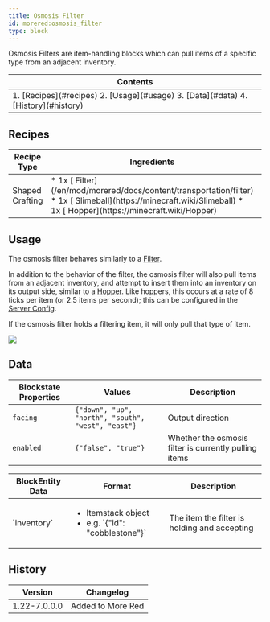 ```yaml
---
title: Osmosis Filter
id: morered:osmosis_filter
type: block
---
```


Osmosis Filters are item-handling blocks which can pull items of a specific type from an adjacent inventory.

<table>
	<thead><tr><th>Contents</th></tr></thead>
	<tbody><tr><td>
		1. [Recipes](#recipes)
		2. [Usage](#usage)
		3. [Data](#data)
		4. [History](#history)
	</td></tr></tbody>
</table>

## Recipes

<table>
	<thead>
		<tr>
			<th>Recipe Type</th>
			<th>Ingredients</th>
			<th>Output</th>
			<th>Example</th>
		</tr>
	</thead>
	<tbody>
		<tr>
			<td>Shaped Crafting</td>
			<td style={{width: '30%'}}>
				* 1x [<ModAsset width={32} height={32} location='morered:filter'/> Filter](/en/mod/morered/docs/content/transportation/filter)
				* 1x [<ModAsset width={32} height={32} location='slime_ball'/> Slimeball](https://minecraft.wiki/Slimeball)
				* 1x [<ModAsset width={32} height={32} location='hopper'/> Hopper](https://minecraft.wiki/Hopper)
			</td>
			<td>
				* 1x Osmosis Filter
			</td>
			<td>
				![Shaped Crafting Recipe for Osmosis Filters](https://commoble.net/images/morered/recipes/osmosis_filter_recipe.png)
			</td>
		</tr>
	</tbody>
</table>

## Usage

The osmosis filter behaves similarly to a [Filter](/en/mod/morered/docs/content/transportation/filter).

In addition to the behavior of the filter, the osmosis filter will also pull items from an adjacent inventory,
and attempt to insert them into an inventory on its output side, similar to a [Hopper](https://minecraft.wiki/Hopper).
Like hoppers, this occurs at a rate of 8 ticks per item (or 2.5 items per second);
this can be configured in the [Server Config](/en/mod/morered/docs/configuration/server_config).

If the osmosis filter holds a filtering item, it will only pull that type of item.

![](https://commoble.net/images/tubesreloaded/osmosis_filter_showcase_2.gif)

## Data

| Blockstate Properties | Values | Description
| --- | - | -
| `facing` | `{"down", "up", "north", "south", "west", "east"}` | Output direction
| `enabled` | `{"false", "true"}` | Whether the osmosis filter is currently pulling items

<table>
	<thead><tr><th>BlockEntity Data</th><th>Format</th><th>Description</th></tr></thead>
	<tbody>
		<tr>
			<td>`inventory`</td>
			<td><ul><li>Itemstack object</li><li>e.g. `{"id": "cobblestone"}`</li></ul></td>
			<td>The item the filter is holding and accepting</td>
		</tr>
	</tbody>
</table>


## History
| Version | Changelog
| --- | -
| 1.22-7.0.0.0 | Added to More Red
